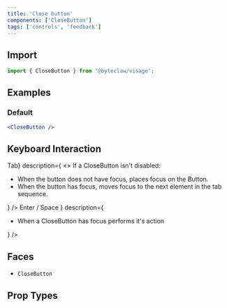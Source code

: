 ```yaml
---
title: 'Close button'
components: ['CloseButton']
tags: ['controls', 'feedback']
---
```


## Import

```js transpile=false
import { CloseButton } from '@byteclaw/visage';
```

## Examples

### Default

```jsx live=true
<CloseButton />
```

## Keyboard Interaction

<DescriptionList>
  <DescriptionListItem
    term={<KeyboardKey>Tab</KeyboardKey>}
    description={
      <>
        If a CloseButton isn&apos;t disabled:
        <ul>
          <li>
            When the button does not have focus, places focus on the Button.
          </li>
          <li>
            When the button has focus, moves focus to the next element in the
            tab sequence.
          </li>
        </ul>
      </>
    }
  />
  <DescriptionListItem
    term={
      <>
        <KeyboardKey>Enter</KeyboardKey> / <KeyboardKey>Space</KeyboardKey>
      </>
    }
    description={
      <ul>
        <li>When a CloseButton has focus performs it&apos;s action</li>
      </ul>
    }
  />
</DescriptionList>

## Faces

- `CloseButton`

## Prop Types

<PropTypes component="CloseButton" />
